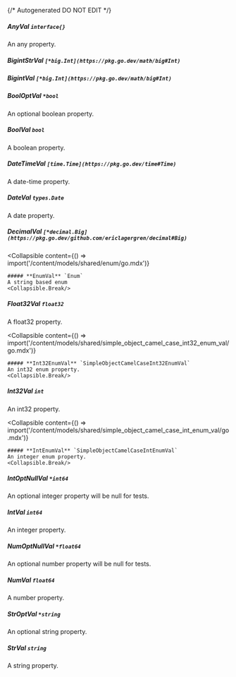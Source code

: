 {/* Autogenerated DO NOT EDIT  */}

##### **AnyVal** `interface{}`
An any property.

##### **BigintStrVal** `[*big.Int](https://pkg.go.dev/math/big#Int)`

##### **BigintVal** `[*big.Int](https://pkg.go.dev/math/big#Int)`

##### **BoolOptVal** `*bool`
An optional boolean property.

##### **BoolVal** `bool`
A boolean property.

##### **DateTimeVal** `[time.Time](https://pkg.go.dev/time#Time)`
A date-time property.

##### **DateVal** `types.Date`
A date property.

##### **DecimalVal** `[*decimal.Big](https://pkg.go.dev/github.com/ericlagergren/decimal#Big)`

<Collapsible
    content={() => import('/content/models/shared/enum/go.mdx')}
>
    ##### **EnumVal** `Enum`
    A string based enum
    <Collapsible.Break/>
</Collapsible>

##### **Float32Val** `float32`
A float32 property.

<Collapsible
    content={() => import('/content/models/shared/simple_object_camel_case_int32_enum_val/go.mdx')}
>
    ##### **Int32EnumVal** `SimpleObjectCamelCaseInt32EnumVal`
    An int32 enum property.
    <Collapsible.Break/>
</Collapsible>

##### **Int32Val** `int`
An int32 property.

<Collapsible
    content={() => import('/content/models/shared/simple_object_camel_case_int_enum_val/go.mdx')}
>
    ##### **IntEnumVal** `SimpleObjectCamelCaseIntEnumVal`
    An integer enum property.
    <Collapsible.Break/>
</Collapsible>

##### **IntOptNullVal** `*int64`
An optional integer property will be null for tests.

##### **IntVal** `int64`
An integer property.

##### **NumOptNullVal** `*float64`
An optional number property will be null for tests.

##### **NumVal** `float64`
A number property.

##### **StrOptVal** `*string`
An optional string property.

##### **StrVal** `string`
A string property.

